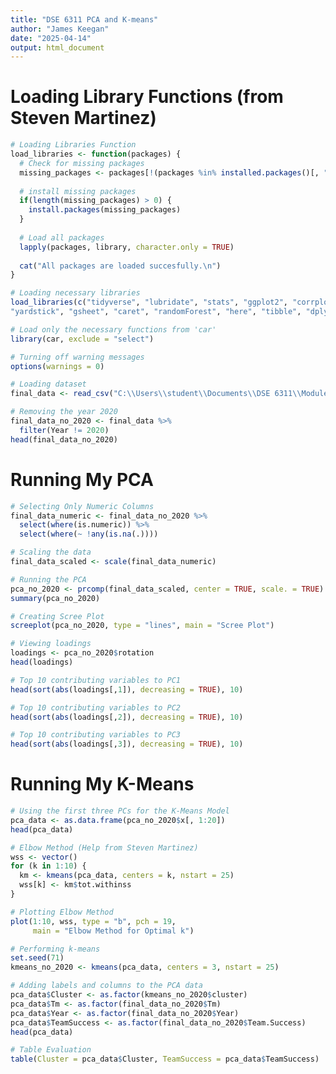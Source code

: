 ---
title: "DSE 6311 PCA and K-means"
author: "James Keegan"
date: "2025-04-14"
output: html_document
---

# Loading Library Functions (from Steven Martinez)

```{R}
# Loading Libraries Function
load_libraries <- function(packages) {
  # Check for missing packages
  missing_packages <- packages[!(packages %in% installed.packages()[, "Package"])]
  
  # install missing packages
  if(length(missing_packages) > 0) {
    install.packages(missing_packages)
  }
  
  # Load all packages
  lapply(packages, library, character.only = TRUE)
  
  cat("All packages are loaded succesfully.\n")
}

```

```{R}
# Loading necessary libraries 
load_libraries(c("tidyverse", "lubridate", "stats", "ggplot2", "corrplot", "stringr", "stringi","tidymodels", "modeldata", "themis", "vip", "baguette", "janitor", "rvest",
"yardstick", "gsheet", "caret", "randomForest", "here", "tibble", "dplyr", "ISAR", "tidyr", "mgcv","teamcolors", "baseballr", "Lahman", "remotes", "ggcorrplot", "broom", "readr", "glmnet", "xgboost", "Matrix", "Metrics"))

# Load only the necessary functions from 'car'
library(car, exclude = "select")

# Turning off warning messages
options(warnings = 0)

```

```{R}
# Loading dataset
final_data <- read_csv("C:\\Users\\student\\Documents\\DSE 6311\\Module 4\\final_dataset.csv")

# Removing the year 2020 
final_data_no_2020 <- final_data %>% 
  filter(Year != 2020)
head(final_data_no_2020)

```

# Running My PCA

```{R}
# Selecting Only Numeric Columns
final_data_numeric <- final_data_no_2020 %>%
  select(where(is.numeric)) %>%
  select(where(~ !any(is.na(.))))

# Scaling the data
final_data_scaled <- scale(final_data_numeric)

# Running the PCA
pca_no_2020 <- prcomp(final_data_scaled, center = TRUE, scale. = TRUE)
summary(pca_no_2020)

```

```{R}
# Creating Scree Plot
screeplot(pca_no_2020, type = "lines", main = "Scree Plot")

```

```{R}
# Viewing loadings
loadings <- pca_no_2020$rotation
head(loadings)

```

```{R}
# Top 10 contributing variables to PC1
head(sort(abs(loadings[,1]), decreasing = TRUE), 10)

```

```{R}
# Top 10 contributing variables to PC2
head(sort(abs(loadings[,2]), decreasing = TRUE), 10)

```

```{R}
# Top 10 contributing variables to PC3
head(sort(abs(loadings[,3]), decreasing = TRUE), 10)

```

# Running My K-Means

```{R}
# Using the first three PCs for the K-Means Model
pca_data <- as.data.frame(pca_no_2020$x[, 1:20])
head(pca_data)

```

```{R}
# Elbow Method (Help from Steven Martinez)
wss <- vector()
for (k in 1:10) {
  km <- kmeans(pca_data, centers = k, nstart = 25)
  wss[k] <- km$tot.withinss
}

# Plotting Elbow Method
plot(1:10, wss, type = "b", pch = 19,
     main = "Elbow Method for Optimal k")

```

```{R}
# Performing k-means
set.seed(71)
kmeans_no_2020 <- kmeans(pca_data, centers = 3, nstart = 25)

# Adding labels and columns to the PCA data
pca_data$Cluster <- as.factor(kmeans_no_2020$cluster)
pca_data$Tm <- as.factor(final_data_no_2020$Tm)  
pca_data$Year <- as.factor(final_data_no_2020$Year)
pca_data$TeamSuccess <- as.factor(final_data_no_2020$Team.Success)
head(pca_data)

```

```{R}
# Table Evaluation
table(Cluster = pca_data$Cluster, TeamSuccess = pca_data$TeamSuccess)

```
